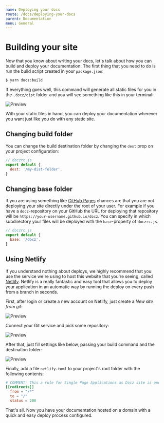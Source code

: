 ```yaml
---
name: Deploying your docs
route: /docs/deploying-your-docs
parent: Documentation
menu: General
---
```


# Building your site

Now that you know about writing your docs, let's talk about how you can build and deploy your documentation.
The first thing that you need to do is run the build script created in your `package.json`:

```bash
$ yarn docz:build
```

If everything goes well, this command will generate all static files for you in the `.docz/dist` folder and you will see something like this in your terminal:

![Preview](https://cdn-std.dprcdn.net/files/acc_649651/qIFhkT)

With your static files in hand, you can deploy your documentation wherever you want just like you do with any static site.

## Changing build folder

You can change the build destination folder by changing the `dest` prop on your project configuration:

```js
// doczrc.js
export default {
  dest: '/my-dist-folder',
}
```

## Changing base folder

If you are using something like [GitHub Pages](https://pages.github.com/) chances are that you are not deploying your site directly under the root of your user. For example if you have a `docz`-repository on your GitHub the URL for deploying that repository will be `https://your-username.github.io/docz`. You can specify in which subdirectory your files will be deployed with the `base`-property of `doczrc.js`.

```js
// doczrc.js
export default {
  base: '/docz',
}
```

## Using Netlify

If you understand nothing about deploys, we highly recommend that you use the service we're using to host this website that you're seeing, called [Netlify](http://netlify.com/). Netlify is a really fantastic and easy tool that allows you to deploy your application in an automatic way by running the deploy on every push from a branch in seconds.

First, after login or create a new account on Netlify, just create a _New site from git_:

![Preview](https://cdn-std.dprcdn.net/files/acc_649651/YTCDFn)

Connect your Git service and pick some repository:

![Preview](https://cdn-std.dprcdn.net/files/acc_649651/cc2g4u)

After that, just fill settings like below, passing your build command and the destination folder:

![Preview](https://cdn-std.dprcdn.net/files/acc_649651/3uvA9J)

Finally, add a file `netlify.toml` to your project's root folder with the following contents:

```toml
# COMMENT: This a rule for Single Page Applications as Docz site is one
[[redirects]]
  from = "/*"
  to = "/"
  status = 200
```

That's all. Now you have your documentation hosted on a domain with a quick and easy deploy process configured.
